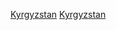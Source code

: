 {{Portal box|吉爾吉斯|體育運動}}
{{Year by category
|m=2
|c=0
|d=1
|y=4
|cat=吉爾吉斯體育
|sortkey=吉爾吉斯
|parent=各年份吉爾吉斯體育
|subcat=2014年吉爾吉斯
}}
[[Category:2014年各國體育|Kyrgyzstan]]
[[Category:2014年亞洲體育|Kyrgyzstan]]